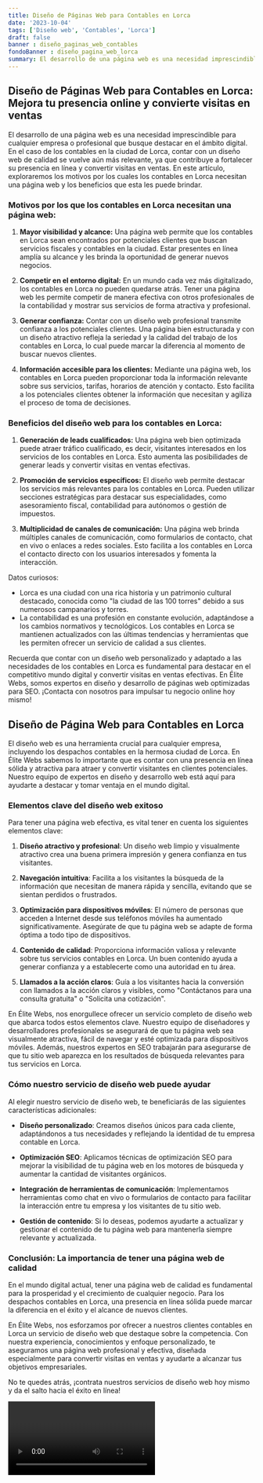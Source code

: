 ```yaml
---
title: Diseño de Páginas Web para Contables en Lorca
date: '2023-10-04'
tags: ['Diseño web', 'Contables', 'Lorca']
draft: false
banner : diseño_paginas_web_contables
fondoBanner : diseño_pagina_web_lorca
summary: El desarrollo de una página web es una necesidad imprescindible para cualquier empresa o profesional que busque destacar en el ámbito digital. En el caso de los contables en la ciudad de Lorca, contar con un diseño web de calidad se vuelve aún más relevante, ya que contribuye a fortalecer su presencia en línea y convertir visitas en ventas. En este artículo, exploraremos los motivos por los cuales los contables en Lorca necesitan una página web y los beneficios que esta les puede brindar.
---
```


## Diseño de Páginas Web para Contables en Lorca: Mejora tu presencia online y convierte visitas en ventas

El desarrollo de una página web es una necesidad imprescindible para cualquier empresa o profesional que busque destacar en el ámbito digital. En el caso de los contables en la ciudad de Lorca, contar con un diseño web de calidad se vuelve aún más relevante, ya que contribuye a fortalecer su presencia en línea y convertir visitas en ventas. En este artículo, exploraremos los motivos por los cuales los contables en Lorca necesitan una página web y los beneficios que esta les puede brindar.

### Motivos por los que los contables en Lorca necesitan una página web:

1. **Mayor visibilidad y alcance:** Una página web permite que los contables en Lorca sean encontrados por potenciales clientes que buscan servicios fiscales y contables en la ciudad. Estar presentes en línea amplía su alcance y les brinda la oportunidad de generar nuevos negocios.

2. **Competir en el entorno digital:** En un mundo cada vez más digitalizado, los contables en Lorca no pueden quedarse atrás. Tener una página web les permite competir de manera efectiva con otros profesionales de la contabilidad y mostrar sus servicios de forma atractiva y profesional.

3. **Generar confianza:** Contar con un diseño web profesional transmite confianza a los potenciales clientes. Una página bien estructurada y con un diseño atractivo refleja la seriedad y la calidad del trabajo de los contables en Lorca, lo cual puede marcar la diferencia al momento de buscar nuevos clientes.

4. **Información accesible para los clientes:** Mediante una página web, los contables en Lorca pueden proporcionar toda la información relevante sobre sus servicios, tarifas, horarios de atención y contacto. Esto facilita a los potenciales clientes obtener la información que necesitan y agiliza el proceso de toma de decisiones.

### Beneficios del diseño web para los contables en Lorca:

1. **Generación de leads cualificados:** Una página web bien optimizada puede atraer tráfico cualificado, es decir, visitantes interesados en los servicios de los contables en Lorca. Esto aumenta las posibilidades de generar leads y convertir visitas en ventas efectivas.

2. **Promoción de servicios específicos:** El diseño web permite destacar los servicios más relevantes para los contables en Lorca. Pueden utilizar secciones estratégicas para destacar sus especialidades, como asesoramiento fiscal, contabilidad para autónomos o gestión de impuestos.

3. **Multiplicidad de canales de comunicación:** Una página web brinda múltiples canales de comunicación, como formularios de contacto, chat en vivo o enlaces a redes sociales. Esto facilita a los contables en Lorca el contacto directo con los usuarios interesados y fomenta la interacción.

Datos curiosos:

- Lorca es una ciudad con una rica historia y un patrimonio cultural destacado, conocida como "la ciudad de las 100 torres" debido a sus numerosos campanarios y torres.
- La contabilidad es una profesión en constante evolución, adaptándose a los cambios normativos y tecnológicos. Los contables en Lorca se mantienen actualizados con las últimas tendencias y herramientas que les permiten ofrecer un servicio de calidad a sus clientes.

Recuerda que contar con un diseño web personalizado y adaptado a las necesidades de los contables en Lorca es fundamental para destacar en el competitivo mundo digital y convertir visitas en ventas efectivas. En Élite Webs, somos expertos en diseño y desarrollo de páginas web optimizadas para SEO. ¡Contacta con nosotros para impulsar tu negocio online hoy mismo!

<GifSeo />

<Cta />

## Diseño de Página Web para Contables en Lorca

El diseño web es una herramienta crucial para cualquier empresa, incluyendo los despachos contables en la hermosa ciudad de Lorca. En Élite Webs sabemos lo importante que es contar con una presencia en línea sólida y atractiva para atraer y convertir visitantes en clientes potenciales. Nuestro equipo de expertos en diseño y desarrollo web está aquí para ayudarte a destacar y tomar ventaja en el mundo digital.

### Elementos clave del diseño web exitoso

Para tener una página web efectiva, es vital tener en cuenta los siguientes elementos clave:

1. **Diseño atractivo y profesional**: Un diseño web limpio y visualmente atractivo crea una buena primera impresión y genera confianza en tus visitantes.

2. **Navegación intuitiva**: Facilita a los visitantes la búsqueda de la información que necesitan de manera rápida y sencilla, evitando que se sientan perdidos o frustrados.

3. **Optimización para dispositivos móviles**: El número de personas que acceden a Internet desde sus teléfonos móviles ha aumentado significativamente. Asegúrate de que tu página web se adapte de forma óptima a todo tipo de dispositivos.

4. **Contenido de calidad**: Proporciona información valiosa y relevante sobre tus servicios contables en Lorca. Un buen contenido ayuda a generar confianza y a establecerte como una autoridad en tu área.

5. **Llamados a la acción claros**: Guía a los visitantes hacia la conversión con llamados a la acción claros y visibles, como "Contáctanos para una consulta gratuita" o "Solicita una cotización".

En Élite Webs, nos enorgullece ofrecer un servicio completo de diseño web que abarca todos estos elementos clave. Nuestro equipo de diseñadores y desarrolladores profesionales se asegurará de que tu página web sea visualmente atractiva, fácil de navegar y esté optimizada para dispositivos móviles. Además, nuestros expertos en SEO trabajarán para asegurarse de que tu sitio web aparezca en los resultados de búsqueda relevantes para tus servicios en Lorca.

### Cómo nuestro servicio de diseño web puede ayudar

Al elegir nuestro servicio de diseño web, te beneficiarás de las siguientes características adicionales:

- **Diseño personalizado**: Creamos diseños únicos para cada cliente, adaptándonos a tus necesidades y reflejando la identidad de tu empresa contable en Lorca.

- **Optimización SEO**: Aplicamos técnicas de optimización SEO para mejorar la visibilidad de tu página web en los motores de búsqueda y aumentar la cantidad de visitantes orgánicos.

- **Integración de herramientas de comunicación**: Implementamos herramientas como chat en vivo o formularios de contacto para facilitar la interacción entre tu empresa y los visitantes de tu sitio web.

- **Gestión de contenido**: Si lo deseas, podemos ayudarte a actualizar y gestionar el contenido de tu página web para mantenerla siempre relevante y actualizada.

### Conclusión: La importancia de tener una página web de calidad

En el mundo digital actual, tener una página web de calidad es fundamental para la prosperidad y el crecimiento de cualquier negocio. Para los despachos contables en Lorca, una presencia en línea sólida puede marcar la diferencia en el éxito y el alcance de nuevos clientes.

En Élite Webs, nos esforzamos por ofrecer a nuestros clientes contables en Lorca un servicio de diseño web que destaque sobre la competencia. Con nuestra experiencia, conocimientos y enfoque personalizado, te aseguramos una página web profesional y efectiva, diseñada especialmente para convertir visitas en ventas y ayudarte a alcanzar tus objetivos empresariales.

No te quedes atrás, ¡contrata nuestros servicios de diseño web hoy mismo y da el salto hacia el éxito en línea!

<Video />

<CtaBot job='Contables' city='Lorca'/>

<Gmaps query='Lorca+españa+maps' />